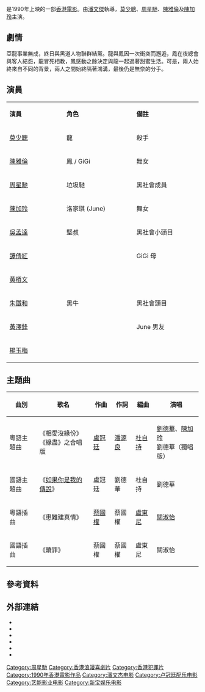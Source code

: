 {{noteTA
|T=zh:龍鳳茶樓 (電影); zh-cn:龙凤茶楼 (电影); zh-hk:龍鳳茶樓 (電影); zh-tw:龍鳳茶樓;
|G1=
}}
{{Infobox Film
| color = #E6E6FA
| name               = 龍鳳茶樓
| original_name      = ''{{lang|en|Lung Fung Restaurant}}''
| image              = 
| caption            = 
| director           = [[潘文傑_(導演)|潘文傑]]
| producer_2         = 王日平
| producer           = [[葉偉忠|葉偉忠]]
| writer             = [[侯志強|侯志強]]、[[葉偉忠|葉偉忠]]
| narrator           = 
| starring           = [[莫少聰|莫少聰]]<br/>[[陳雅倫|陳雅倫]]<br/>[[周星馳|周星馳]]<br/>[[陳加玲|陳加玲]]
| music              = [[盧冠廷|盧冠廷]]
| maintheme          = 【粵】緣盡／[[劉德華|劉德華]]<br>【國】如果你是我的傳說／[[劉德華|劉德華]]
| cinematography     = 
| editing            = 陳祺合
| studio             = 藝能影業有限公司
| distributor        = 新寶娛樂有限公司
| released           = {{BHKG}}：{{film date|1990|4|26}}
| rate               = 
| runtime            = 88分鐘
| country            = {{英屬香港電影}}
| language           = [[粵語|粵語]]
| imdb_id            = tt0100045
| amg_id             = 
| budget             = 
| gross              = {{BHKG}}：HK$9,107,362
| preceded_by        = 
| followed_by        = 
| cn_name            = 
| hk_name            = 
| tw_name            = 
}}

{{engname|《龍鳳茶樓》|''Lung Fung Restaurant''}}是1990年上映的一部[[香港電影|香港電影]]。由[[潘文傑_(導演)|潘文傑]]執導，[[莫少聰|莫少聰]]、[[周星馳|周星馳]]、[[陳雅倫|陳雅倫]]及[[陳加玲|陳加玲]]主演。

==劇情==
亞龍事業無成，終日與黑道人物聯群結黨。龍與鳳因一次衝突而邂逅，鳳在夜總會與客人結怨，龍冒死相教，鳳感動之餘決定與龍一起過著甜蜜生活。可是，兩人始終來自不同的背景，兩人之間始終隔著鴻溝，最後仍是無奈的分手。

==演員==
{|class="wikitable" width="40%"
|- style="background:cornflowerblue; color:white" align=center
|style="width:5%"|'''演員'''||style="width:5%"|'''角色'''||style="width:5%"|'''備註'''
|-
|[[莫少聰|莫少聰]]
|龍
|殺手
|-
|[[陳雅倫|陳雅倫]]
|鳳 / GiGi
|舞女
|-
|[[周星馳|周星馳]]
|垃圾馳
|黑社會成員
|-
|[[陳加玲|陳加玲]]
|洛家琪 (June)
|舞女
|-
|[[吳孟達|吳孟達]]
|堅叔
|黑社會小頭目
|-
|[[譚倩紅|譚倩紅]]
|
|GiGi 母
|-
|[[黃栢文|黃栢文]]
|
|
|-
|[[朱鐵和|朱鐵和]]
|黑牛
|黑社會頭目
|-
|[[黃澤鋒|黃澤鋒]]
|
|June 男友
|-
|[[楊玉梅|楊玉梅]]
|
|
|}

==主題曲==
{| class="wikitable"
! 曲別 !! 歌名 !! 作曲 !! 作詞 !! 編曲 !!演唱
|-
|粵語主題曲||《相愛沒緣份》<br/>《緣盡》之合唱版||[[盧冠廷|盧冠廷]]||[[潘源良|潘源良]]||[[杜自持|杜自持]]||[[劉德華|劉德華]]、[[陳加玲|陳加玲]]<br/>劉德華（獨唱版）
|-
|國語主題曲||《[[如果你是我的傳說|如果你是我的傳說]]》||盧冠廷||劉德華||杜自持||劉德華
|-
|粵語插曲||《患難建真情》||[[蔡國權|蔡國權]]||蔡國權||[[盧東尼|盧東尼]]||[[關淑怡|關淑怡]]
|-
|國語插曲||《贖罪》||蔡國權||蔡國權||盧東尼||關淑怡
|}

== 參考資料 ==
{{reflist}}

== 外部連結 ==
*{{hkmdb title|7347|龍鳳茶樓}}
*{{douban|title=龍鳳茶樓}}
*{{Mtime|16154|龍鳳茶樓}}
*{{Amg movie|273205|龍鳳茶樓}}
*{{rotten-tomatoes|lung_fung_restaurant|龍鳳茶樓}}
*{{imdb title|0100045|龍鳳茶樓}}

{{周星馳}}

[[Category:周星馳|Category:周星馳]]
[[Category:香港浪漫喜劇片|Category:香港浪漫喜劇片]]
[[Category:香港犯罪片|Category:香港犯罪片]]
[[Category:1990年香港電影作品|Category:1990年香港電影作品]]
[[Category:潘文杰电影|Category:潘文杰电影]]
[[Category:卢冠廷配乐电影|Category:卢冠廷配乐电影]]
[[Category:艺能影业电影|Category:艺能影业电影]]
[[Category:新宝娱乐电影|Category:新宝娱乐电影]]